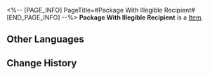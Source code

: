 <%-- [PAGE_INFO]
PageTitle=#Package With Illegible Recipient#
[END_PAGE_INFO] --%>
{{Item Infobox
|title       = Package With Illegible Recipient
|id          = 140148
|image       = Item Package With Illegible Recipient.png
|type        = 
|invCategory = Missions
|rarity      = 3
|effect      = 
|description = A package not delivered by Wildfire in time. Its intended recipient could be one of the patients in the clinic.
}}
'''Package With Illegible Recipient''' is a [[Item]].

==Other Languages==
{{Other Languages
|en   = Package With Illegible Recipient
|zhs  = 看不清署名的包裹
|zht  = 看不清收件人的包裹
|ja   = 受取人がよく見えない荷物
|ko   = 정보가 잘 안 보이는 택배
|es   = Paquete para [ilegible]
|fr   = Colis au destinataire illisible
|ru   = Посылка с неразборчиво записанным получателем
|th   = พัสดุที่เขียนชื่อผู้รับไม่ชัดเจน
|vi   = Túi Đồ Không Thấy Rõ Chữ Ký
|de   = Paket mit unlesbarem Empfänger
|id   = Paket yang Penerimanya Tidak Jelas
|pt   = Pacote com Destinatário Ilegível
}}

==Change History==
{{Change History|2.0}}